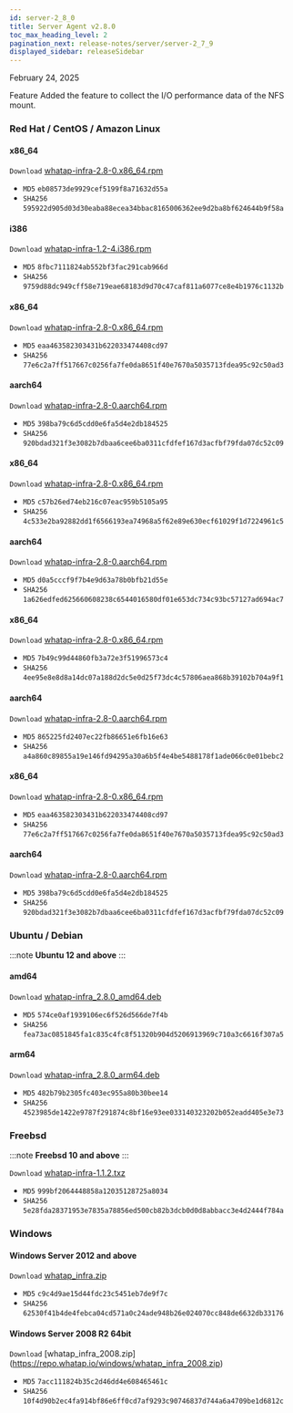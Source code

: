 ```yaml
---
id: server-2_8_0
title: Server Agent v2.8.0
toc_max_heading_level: 2
pagination_next: release-notes/server/server-2_7_9
displayed_sidebar: releaseSidebar
---
```


February 24, 2025

<Status priority='1'>Feature</Status> Added the feature to collect the I/O performance data of the NFS mount.

### Red Hat / CentOS / Amazon Linux

<Tabs>
<TabItem value="6Server6" label="6Server6 / 6" default>

#### x86_64

<code class='my'>Download</code> [whatap-infra-2.8-0.x86_64.rpm](https://repo.whatap.io/centos/6/x86_64/whatap-infra-2.8-0.x86_64.rpm)

- <code class='Beta'>MD5</code> `eb08573de9929cef5199f8a71632d55a`
- <code class='Beta'>SHA256</code> `595922d905d03d30eaba88ecea34bbac8165006362ee9d2ba8bf624644b9f58a`

#### i386

<code class='my'>Download</code> [whatap-infra-1.2-4.i386.rpm](https://repo.whatap.io/centos/6/i386/whatap-infra-1.2-4.i386.rpm)

- <code class='Beta'>MD5</code> `8fbc7111824ab552bf3fac291cab966d`
- <code class='Beta'>SHA256</code> `9759d88dc949cff58e719eae68183d9d70c47caf811a6077ce8e4b1976c1132b`

</TabItem>

<TabItem value="7Server7" label="7Server7 / 7" default>

#### x86_64

<code class='my'>Download</code> [whatap-infra-2.8-0.x86_64.rpm](https://repo.whatap.io/centos/7/x86_64/whatap-infra-2.8-0.x86_64.rpm)

- <code class='Beta'>MD5</code> `eaa463582303431b622033474408cd97`
- <code class='Beta'>SHA256</code> `77e6c2a7ff517667c0256fa7fe0da8651f40e7670a5035713fdea95c92c50ad3`

#### aarch64

<code class='my'>Download</code> [whatap-infra-2.8-0.aarch64.rpm](https://repo.whatap.io/centos/7/aarch64/whatap-infra-2.8-0.aarch64.rpm)

- <code class='Beta'>MD5</code> `398ba79c6d5cdd0e6fa5d4e2db184525`
- <code class='Beta'>SHA256</code> `920bdad321f3e3082b7dbaa6cee6ba0311cfdfef167d3acfbf79fda07dc52c09`

</TabItem>

<TabItem value="8Server8" label="8Server8 / 8" default>

#### x86_64

<code class='my'>Download</code> [whatap-infra-2.8-0.x86_64.rpm](https://repo.whatap.io/centos/8/x86_64/whatap-infra-2.8-0.x86_64.rpm)

- <code class='Beta'>MD5</code> `c57b26ed74eb216c07eac959b5105a95`
- <code class='Beta'>SHA256</code> `4c533e2ba92882dd1f6566193ea74968a5f62e89e630ecf61029f1d7224961c5`

#### aarch64

<code class='my'>Download</code> [whatap-infra-2.8-0.aarch64.rpm](https://repo.whatap.io/centos/8/aarch64/whatap-infra-2.8-0.aarch64.rpm)

- <code class='Beta'>MD5</code> `d0a5cccf9f7b4e9d63a78b0bfb21d55e`
- <code class='Beta'>SHA256</code> `1a626edfed625660608238c6544016580df01e653dc734c93bc57127ad694ac7`

</TabItem>

<TabItem value="9Server9" label="9Server9 / 9" default>

#### x86_64

<code class='my'>Download</code> [whatap-infra-2.8-0.x86_64.rpm](https://repo.whatap.io/centos/9/x86_64/whatap-infra-2.8-0.x86_64.rpm)

- <code class='Beta'>MD5</code> `7b49c99d44860fb3a72e3f51996573c4`
- <code class='Beta'>SHA256</code> `4ee95e8e8d8a14dc07a188d2dc5e0d25f73dc4c57806aea868b39102b704a9f1`

#### aarch64

<code class='my'>Download</code> [whatap-infra-2.8-0.aarch64.rpm](https://repo.whatap.io/centos/9/aarch64/whatap-infra-2.8-0.aarch64.rpm)

- <code class='Beta'>MD5</code> `865225fd2407ec22fb86651e6fb16e63`
- <code class='Beta'>SHA256</code> `a4a860c89855a19e146fd94295a30a6b5f4e4be5488178f1ade066c0e01bebc2`

</TabItem>

<TabItem value="amazonlinux2" label="amazonlinux2" default>

#### x86_64

<code class='my'>Download</code> [whatap-infra-2.8-0.x86_64.rpm](https://repo.whatap.io/centos/latest/x86_64/whatap-infra-2.8-0.x86_64.rpm)

- <code class='Beta'>MD5</code> `eaa463582303431b622033474408cd97`
- <code class='Beta'>SHA256</code> `77e6c2a7ff517667c0256fa7fe0da8651f40e7670a5035713fdea95c92c50ad3`

#### aarch64

<code class='my'>Download</code> [whatap-infra-2.8-0.aarch64.rpm](https://repo.whatap.io/centos/latest/aarch64/whatap-infra-2.8-0.aarch64.rpm)

- <code class='Beta'>MD5</code> `398ba79c6d5cdd0e6fa5d4e2db184525`
- <code class='Beta'>SHA256</code> `920bdad321f3e3082b7dbaa6cee6ba0311cfdfef167d3acfbf79fda07dc52c09`

</TabItem>

</Tabs>

### Ubuntu / Debian

:::note
**Ubuntu 12 and above**
:::

#### amd64

<code class='my'>Download</code> [whatap-infra_2.8.0_amd64.deb](https://repo.whatap.io/debian/unstable/whatap-infra_2.8.0_amd64.deb)

- <code class='Beta'>MD5</code> `574ce0af1939106ec6f526d566de7f4b`
- <code class='Beta'>SHA256</code> `fea73ac0851845fa1c835c4fc8f51320b904d5206913969c710a3c6616f307a5`

#### arm64

<code class='my'>Download</code> [whatap-infra_2.8.0_arm64.deb](https://repo.whatap.io/debian/unstable/whatap-infra_2.8.0_arm64.deb)

- <code class='Beta'>MD5</code> `482b79b2305fc403ec955a80b30bee14`
- <code class='Beta'>SHA256</code> `4523985de1422e9787f291874c8bf16e93ee033140323202b052eadd405e3e73`

### Freebsd

:::note
**Freebsd 10 and above**
:::

<code class='my'>Download</code> [whatap-infra-1.1.2.txz](https://repo.whatap.io/freebsd/10/whatap-infra-1.1.2.txz)

- <code class='Beta'>MD5</code> `999bf2064448858a12035128725a8034`
- <code class='Beta'>SHA256</code> `5e28fda28371953e7835a78856ed500cb82b3dcb0d0d8abbacc3e4d2444f784a`

### Windows

#### Windows Server 2012 and above

<code class='my'>Download</code> [whatap_infra.zip](https://repo.whatap.io/windows/whatap_infra.zip)

- <code class='Beta'>MD5</code> `c9c4d9ae15d44fdc23c5451eb7de9f7c`
- <code class='Beta'>SHA256</code> `62530f41b4de4febca04cd571a0c24ade948b26e024070cc848de6632db33176`

#### Windows Server 2008 R2 64bit

<code class='my'>Download</code> [whatap_infra_2008.zip] (https://repo.whatap.io/windows/whatap_infra_2008.zip)

- <code class='Beta'>MD5</code> `7acc111824b35c2d46dd4e608465461c`
- <code class='Beta'>SHA256</code> `10f4d90b2ec4fa914bf86e6ff0cd7af9293c90746837d744a6a4709be1d6812c`
